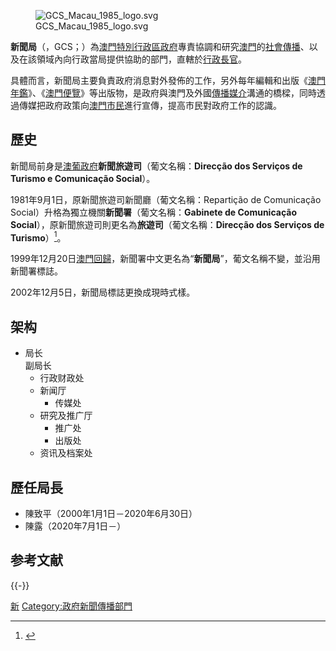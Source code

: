 {{澳門政府部門基礎資訊
|中文部門名稱=新聞局
|葡文部門名稱={{lang|pt|Gabinete de Comunicação Social}}
|部門標誌=GCS Macau 2002 logo.svg
|首長職銜=局長
|首長姓名=陳露
|副首長職銜=副局長
|副首長姓名=黃樂宜
|部門性質=一般部門
|成立年份=1981年
|所屬部門=[[澳門特別行政區行政長官|行政長官]]|
|總部={{MAC}}[[南灣大馬路|南灣大馬路]]762-804號[[中華廣場_(澳門)|中華廣場]]15樓
|網站=https://www.news.gov.mo news.gov.mo
|臉書=https://www.facebook.com/macaogcs https://www.facebook.com/macaogcs
}}
[[File:GCS_Macau_1985_logo.svg|thumb]]

'''新聞局'''（{{lang-pt|'''G'''abinete de '''C'''omunicação '''S'''ocial}}，GCS；{{lang-en|Government Information Bureau}}）為[[澳門特別行政區政府|澳門特別行政區政府]]專責協調和研究[[澳門|澳門]]的[[社會傳播|社會傳播]]、以及在該領域內向行政當局提供協助的部門，直轄於[[澳門特別行政區行政長官|行政長官]]。

具體而言，新聞局主要負責政府消息對外發佈的工作，另外每年編輯和出版《[[澳門年鑑|澳門年鑑]]》、《[[澳門便覽|澳門便覽]]》等出版物，是政府與澳門及外國[[傳播媒介|傳播媒介]]溝通的橋樑，同時透過傳媒把政府政策向[[澳門市民|澳門市民]]進行宣傳，提高市民對政府工作的認識。

== 歷史 ==
新聞局前身是[[澳葡政府|澳葡政府]]'''新聞旅遊司'''（葡文名稱：'''Direcção dos Serviços de Turismo e Comunicação Social'''）。

1981年9月1日，原新聞旅遊司新聞廳（葡文名稱：Repartição de Comunicação Social）升格為獨立機關'''新聞署'''（葡文名稱：'''Gabinete de Comunicação Social'''），原新聞旅遊司則更名為'''旅遊司'''（葡文名稱：'''Direcção dos Serviços de Turismo'''）<ref>{{cite web|url=http://cn.io.gov.mo/BO/A/Link/4472.aspx|title=著將新聞廳脫離新聞旅遊司成為獨立機關|accessdate=2011-04-25|publisher=澳門特別行政區政府印務局|archiveurl=https://web.archive.org/web/20160605231122/https://bo.io.gov.mo/bo/i/81/35/declei29_cn.asp|archive-date=2016-06-05|dead-url=no}}</ref>。

1999年12月20日[[澳門回歸|澳門回歸]]，新聞署中文更名為“'''新聞局'''”，葡文名稱不變，並沿用新聞署標誌。

2002年12月5日，新聞局標誌更換成現時式樣。

== 架构 ==
*局长<br>副局长
**行政财政处
**新闻厅
***传媒处
**研究及推广厅
***推广处
***出版处
**资讯及档案处

==歷任局長==
*陳致平（2000年1月1日－2020年6月30日）
*陳露（2020年7月1日－）

== 参考文献 ==
{{Reflist|1}}

{{-}}
{{澳門特別行政區政府部門}}

[[Category:澳門政府部門|新]]
[[Category:政府新聞傳播部門|Category:政府新聞傳播部門]]